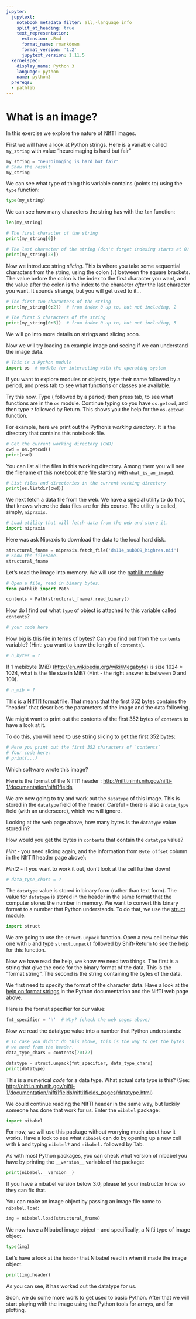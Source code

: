 ```yaml
---
jupyter:
  jupytext:
    notebook_metadata_filter: all,-language_info
    split_at_heading: true
    text_representation:
      extension: .Rmd
      format_name: rmarkdown
      format_version: '1.2'
      jupytext_version: 1.11.5
  kernelspec:
    display_name: Python 3
    language: python
    name: python3
  prereqs:
  - pathlib
---
```


# What is an image?

In this exercise we explore the nature of NIfTI images.

First we will have a look at Python strings. Here is a variable called
`my_string` with value “neuroimaging is hard but fair”

```python
my_string = "neuroimaging is hard but fair"
# Show the result
my_string
```

We can see what type of thing this variable contains (points to) using
the `type` function:

```python
type(my_string)
```

We can see how many characters the string has with the `len` function:

```python
len(my_string)
```

```python
# The first character of the string
print(my_string[0])
```

```python
# The last character of the string (don't forget indexing starts at 0)
print(my_string[28])
```

Now we introduce string *slicing*. This is where you take some sequential
characters from the string, using the colon (`:`) between the square
brackets. The value before the colon is the index to the first character you
want, and the value after the colon is the index to the character *after* the
last character you want. It sounds strange, but you will get used to it…

```python
# The first two characters of the string
print(my_string[0:2])  # from index 0 up to, but not including, 2
```

```python
# The first 5 characters of the string
print(my_string[0:5])  # from index 0 up to, but not including, 5
```

We will go into more details on strings and slicing soon.

Now we will try loading an example image and seeing if we can understand
the image data.

```python
# This is a Python module
import os  # module for interacting with the operating system
```

If you want to explore modules or objects, type their name followed by a
period, and press tab to see what functions or classes are available.

Try this now.  Type  ( followed by a period) then press tab, to see
what functions are in the `os` module. Continue typing so you have
`os.getcwd`, and then type `?` followed by Return. This shows you
the help for the `os.getcwd` function.

For example, here we print out the Python's *working directory*.  It is the
directory that contains this notebook file.

```python
# Get the current working directory (CWD)
cwd = os.getcwd()
print(cwd)
```

You can list all the files in this working directory.  Among them you will see
the filename of this notebook (the file starting with `what_is_an_image`).

```python
# List files and directories in the current working directory
print(os.listdir(cwd))
```

We next fetch a data file from the web.  We have a special utility to do that,
that knows where the data files are for this course.  The utility is called,
simply, `nipraxis`.

```python
# Load utility that will fetch data from the web and store it.
import nipraxis
```

Here was ask Nipraxis to download the data to the local hard disk.

```python
structural_fname = nipraxis.fetch_file('ds114_sub009_highres.nii')
# Show the filename.
structural_fname
```

Let’s read the image into memory.  We will use the [pathlib
module](pathlib.Rmd):

```python
# Open a file, read in binary bytes.
from pathlib import Path

contents = Path(structural_fname).read_binary()
```

How do I find out what `type` of object is attached to this variable called
`contents`?

```python
# your code here
```

How big is this file in terms of bytes? Can you find out from the
`contents` variable? (Hint: you want to know the length of
`contents`).

```python
# n_bytes = ?
```

If 1 mebibyte (MiB)
([http://en.wikipedia.org/wiki/Megabyte](http://en.wikipedia.org/wiki/Megabyte))
is size 1024 \* 1024, what is the file size in MiB? (Hint - the right answer is
between 0 and 100).

```python
# n_mib = ?
```

This is a [NIfTI1 format](http://nifti.nimh.nih.gov/nifti-1) file.
That means that the first 352 bytes contains the “header” that describes
the parameters of the image and the data following.

We might want to print out the contents of the first 352 bytes of `contents`
to have a look at it.

To do this, you will need to use string slicing to get the first 352
bytes:

```python
# Here you print out the first 352 characters of `contents`
# Your code here:
# print(...)
```

Which software wrote this image?

Here is the format of the NIfTI1 header :
[http://nifti.nimh.nih.gov/nifti-1/documentation/nifti1fields](http://nifti.nimh.nih.gov/nifti-1/documentation/nifti1fields)

We are now going to try and work out the `datatype` of this image.  This is
stored in the `datatype` field of the header. Careful - there is also a
`data_type` field (with an underscore), which we will ignore.

Looking at the web page above, how many bytes is the `datatype` value
stored in?

How would you get the bytes in `contents` that contain the `datatype`
value? 

*Hint* - you need slicing again, and the information from `Byte
offset` column in the NIfTI1 header page above):

*Hint2* - if you want to work it out, don't look at the cell further down!

```python
# data_type_chars = ?
```

The `datatype` value is stored in binary form (rather than text form).
The value for `datatype` is stored in the header in the same format
that the computer stores the number in memory. We want to convert this
binary format to a number that Python understands. To do that, we use
the [struct module](https://docs.python.org/3/library/struct.html).

```python
import struct
```

We are going to use the `struct.unpack` function. Open a new cell
below this one with `b` and type `struct.unpack?` followed by
Shift-Return to see the help for this function.

Now we have read the help, we know we need two things. The first is a
string that give the code for the binary format of the data. This is the
“format string”. The second is the string containing the bytes of the
data.

We first need to specify the format of the character data. Have a look
at the [help on format
strings](https://docs.python.org/3/library/struct.html#format-characters)
in the Python documentation and the NIfTI web page above.

Here is the format specifier for our value:

```python
fmt_specifier = 'h'  # Why? (check the web pages above)
```

Now we read the datatype value into a number that Python understands:

```python
# In case you didn't do this above, this is the way to get the bytes
# we need from the header.
data_type_chars = contents[70:72]
```

```python
datatype = struct.unpack(fmt_specifier, data_type_chars)
print(datatype)
```

This is a numerical *code* for a data type. What actual data type is this?
(See:
[http://nifti.nimh.nih.gov/nifti-1/documentation/nifti1fields/nifti1fields_pages/datatype.html](http://nifti.nimh.nih.gov/nifti-1/documentation/nifti1fields/nifti1fields_pages/datatype.html))

We could continue reading the NIfTI header in the same way, but luckily
someone has done that work for us. Enter the `nibabel` package:

```python
import nibabel
```

For now, we will use this package without worrying much about how it works.
Have a look to see what `nibabel` can do by opening up a new cell with `b`
and typing `nibabel?` and `nibabel.` followed by Tab.

As with most Python packages, you can check what version of nibabel you have
by printing the `__version__` variable of the package:

```python
print(nibabel.__version__)
```

If you have a nibabel version below 3.0, please let your instructor know so
they can fix that.

You can make an image object by passing an image file name to `nibabel.load`:

```python
img = nibabel.load(structural_fname)
```

We now have a Nibabel image object - and specifically, a Nifti type of image object.

```python
type(img)
```

Let’s have a look at the `header` that Nibabel read in when it made the image object.

```python
print(img.header)
```

As you can see, it has worked out the datatype for us.

Soon, we do some more work to get used to basic Python.  After that we will
start playing with the image using the Python tools for arrays, and for
plotting.
